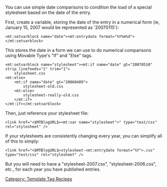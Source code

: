 [[Category: Template Tag Recipes]]

You can use simple date comparisons to condition the load of a special stylesheet based on the date of the entry.

First, create a variable, storing the date of the entry in a numerical form (ie, January 15, 2007 would be represented as '20070115'):

<pre>
<mt:setvarblock name="date"><mt:entrydate format="%Y%m%d"></mt:setvarblock>
</pre>

This stores the date in a form we can use to do numerical comparisons using Movable Type's "If" and "Else" tags.

<pre>
<mt:setvarblock name="stylesheet"><mt:if name="date" gt="20070510" strip_linefeeds="1" trim="1">
    stylesheet.css
<mt:else>
    <mt:if name="date" gt="20060409">
        stylesheet-old.css
    <mt:else>
        stylesheet-really-old.css
    </mt:if>
</mt:if></mt:setvarblock>
</pre>

Then, just reference your stylesheet file:

<pre>
<link href="<$MTBlogURL$><mt:var name="stylesheet">" type="text/css" rel="stylesheet" />
</pre>

If your stylesheets are consistently changing every year, you can simplify all of this to simply:

<pre>
<link href="<$MTBlogURL$>stylesheet-<mt:entrydate format="%Y">.css" type="text/css" rel="stylesheet" />
</pre>

But you will need to have a "stylesheet-2007.css", "stylesheet-2006.css", etc., for each year you have published entries.

